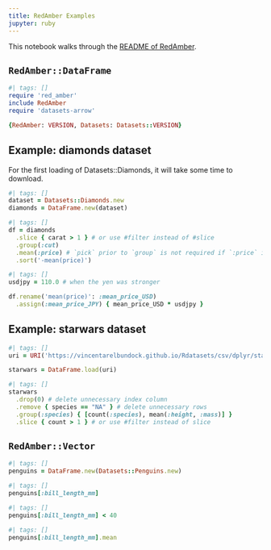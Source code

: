 ```yaml
---
title: RedAmber Examples
jupyter: ruby
---
```


This notebook walks through the [README of RedAmber](https://github.com/heronshoes/red_amber#readme).


## `RedAmber::DataFrame`

```ruby
#| tags: []
require 'red_amber'
include RedAmber
require 'datasets-arrow'

{RedAmber: VERSION, Datasets: Datasets::VERSION}
```

## Example: diamonds dataset

For the first loading of Datasets::Diamonds, it will take some time to download.

```ruby
#| tags: []
dataset = Datasets::Diamonds.new
diamonds = DataFrame.new(dataset)
```

```ruby
#| tags: []
df = diamonds
  .slice { carat > 1 } # or use #filter instead of #slice
  .group(:cut)
  .mean(:price) # `pick` prior to `group` is not required if `:price` is specified here.
  .sort('-mean(price)')
```

```ruby
#| tags: []
usdjpy = 110.0 # when the yen was stronger

df.rename('mean(price)': :mean_price_USD)
  .assign(:mean_price_JPY) { mean_price_USD * usdjpy }
```

## Example: starwars dataset

```ruby
#| tags: []
uri = URI('https://vincentarelbundock.github.io/Rdatasets/csv/dplyr/starwars.csv')

starwars = DataFrame.load(uri)
```

```ruby
#| tags: []
starwars
  .drop(0) # delete unnecessary index column
  .remove { species == "NA" } # delete unnecessary rows
  .group(:species) { [count(:species), mean(:height, :mass)] }
  .slice { count > 1 } # or use #filter instead of slice
```

## `RedAmber::Vector`

```ruby
#| tags: []
penguins = DataFrame.new(Datasets::Penguins.new)
```

```ruby
#| tags: []
penguins[:bill_length_mm]
```

```ruby
#| tags: []
penguins[:bill_length_mm] < 40
```

```ruby
#| tags: []
penguins[:bill_length_mm].mean
```

